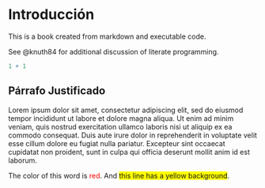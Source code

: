 # Introducción

<!-- ```{css, echo = FALSE} -->
<!-- body { -->
<!--   text-align: justify; -->
<!-- } -->

<!-- h2 { -->
<!--    color: green; -->
<!-- } -->
<!-- ``` -->

This is a book created from markdown and executable code.

See @knuth84 for additional discussion of literate programming.

```r
1 + 1
```

## Párrafo Justificado

Lorem ipsum dolor sit amet, consectetur adipiscing elit, sed do eiusmod tempor incididunt ut labore et dolore magna aliqua. Ut enim ad minim veniam, quis nostrud exercitation ullamco laboris nisi ut aliquip ex ea commodo consequat. Duis aute irure dolor in reprehenderit in voluptate velit esse cillum dolore eu fugiat nulla pariatur. Excepteur sint occaecat cupidatat non proident, sunt in culpa qui officia deserunt mollit anim id est laborum.

The color of this word is [red]{style="color: red;"}. 
And [this line has a yellow background]{style="background-color: yellow"}.

